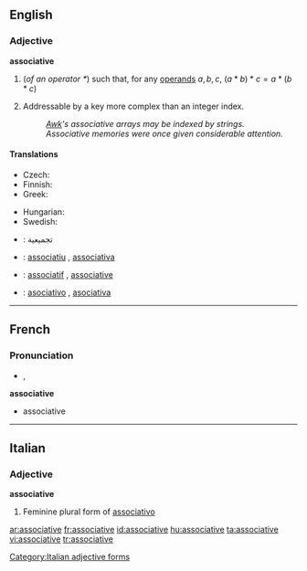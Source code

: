 ==English==

===Adjective===
'''associative'''

# {{algebra}} (''of an operator <math> * </math>'') such that, for any [[operand]]s <math> a, b, c </math>, <math> (a * b) * c = a * (b * c) </math>
# {{computing}} Addressable by a key more complex than an integer index.
#: ''[[Awk]]'s associative arrays may be indexed by strings.''
#: ''Associative memories were once given considerable attention.''

====Translations====
{{trans-top|algebraic property of an operator}}
* Czech: {{t-|cs|asociativní|m}}
* Finnish: {{t-|fi|assosiatiivinen}}
* Greek: {{t-|el|προσεταιριστικός}}
{{trans-mid}}
* Hungarian: {{t|hu|asszociatív}}
* Swedish: {{t+|sv|associativ}}
{{trans-bottom}}

{{checktrans-top}}
* {{ttbc|Arabic}}: تجميعية
* {{ttbc|Catalan}}: [[associatiu]] {{m}}, [[associativa]] {{f}}
* {{ttbc|French}}: [[associatif]] {{m}}, [[associative]] {{f}}
* {{ttbc|Spanish}}: [[asociativo]] {{m}}, [[asociativa]] {{f}}
{{trans-bottom}}

----

==French==

===Pronunciation===
* {{IPA|lang=fr|/a.sɔ.sja.tiv/}}, {{SAMPA|/a.sO.sja.tiv/}}

'''associative''' {{f}}
* associative

----

==Italian==

===Adjective===
'''associative''' {{f}}

# Feminine plural form of [[associativo]]

[[Category:Italian adjective forms]]

[[ar:associative]]
[[fr:associative]]
[[id:associative]]
[[hu:associative]]
[[ta:associative]]
[[vi:associative]]
[[tr:associative]]